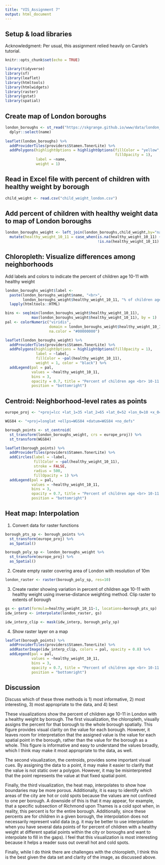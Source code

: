 ```yaml
---
title: "VIS_Assignment 7"
output: html_document
---
```

## Setup & load libraries

Acknowledgment: Per usual, this assignment relied heavily on Carole's tutorial.

```r
knitr::opts_chunk$set(echo = TRUE)
```

```r
library(tidyverse)
library(sf)
library(leaflet)
library(htmltools)
library(htmlwidgets)
library(raster)
library(gstat)
library(spatial)
```

## Create map of London boroughs

```r
london_boroughs <- st_read("https://skgrange.github.io/www/data/london_boroughs.json", quiet = TRUE) %>%
  dplyr::select(name)
 
leaflet(london_boroughs) %>%
  addProviderTiles(providers$Stamen.TonerLite) %>%
  addPolygons(highlightOptions = highlightOptions(fillColor = "yellow",
                                                  fillOpacity = 1),
              label = ~name,
              weight = 1)
```

## Read in Excel file with percent of children with healthy weight by borough
```r
child_weight <- read.csv("child_weight_london.csv")
```

## Add percent of children with healthy weight data to map of London boroughs

```r

london_boroughs_weight <- left_join(london_boroughs,child_weight,by="name") %>%
  mutate(healthy_weight_10_11 = case_when(is.na(healthy_weight_10_11) ~ round(mean(healthy_weight_10_11, na.rm = TRUE),1),
                                          !is.na(healthy_weight_10_11) ~ healthy_weight_10_11))
```

## Chloropleth: Visualize differences among neighborhoods
Add labels and colors to indicate the percent of children age 10-11 with healthy weight

```r
london_boroughs_weight$label <- 
  paste(london_boroughs_weight$name, "<br>", 
        london_boroughs_weight$healthy_weight_10_11, "% of children age 10-11 with healthy weight") %>% 
  lapply(htmltools::HTML)

bins <- seq(min(london_boroughs_weight$healthy_weight_10_11),
            max(london_boroughs_weight$healthy_weight_10_11), by = 1)
pal <- colorNumeric("viridis", 
                    domain = london_boroughs_weight$healthy_weight_10_11,
                    na.color = "#00000000")

leaflet(london_boroughs_weight) %>%
  addProviderTiles(providers$Stamen.TonerLite) %>%
  addPolygons(highlightOptions = highlightOptions(fillOpacity = 1),
              label = ~label,
              fillColor = ~pal(healthy_weight_10_11),
              weight = 1, color = "black") %>% 
  addLegend(pal = pal, 
            values = ~healthy_weight_10_11,
            bins = 3,
            opacity = 0.7, title = "Percent of children age <br> 10-11 with healthy weight",
            position = "bottomright")
```

## Centroid: Neighborhood-level rates as points
```r
europe_proj <- "+proj=lcc +lat_1=35 +lat_2=65 +lat_0=52 +lon_0=10 +x_0=4000000 +y_0=2800000 +ellps=GRS80 +units=m +no_defs"

WGS84 <- "+proj=longlat +ellps=WGS84 +datum=WGS84 +no_defs"

borough_points <- st_centroid(
  st_transform(london_boroughs_weight, crs = europe_proj)) %>%
  st_transform(WGS84)

leaflet(borough_points) %>%
  addProviderTiles(providers$Stamen.TonerLite) %>%
  addCircles(label = ~label,
             fillColor = ~pal(healthy_weight_10_11),
             stroke = FALSE, 
             radius = 500, 
             fillOpacity = 1) %>% 
  addLegend(pal = pal, 
            values = ~healthy_weight_10_11,
            bins = 3,
            opacity = 0.7, title = "Percent of children age <br> 10-11 with healthy weight",
            position = "bottomright")
```

## Heat map: Interpolation

1. Convert data for raster functions
```r
borough_pts_sp <- borough_points %>%
  st_transform(europe_proj) %>%
  as_Spatial()

borough_poly_sp <- london_boroughs_weight %>%
  st_transform(europe_proj) %>%
  as_Spatial()
```

2. Create empty raster covering area of London with resolution of 10m
```r
london_raster <- raster(borough_poly_sp, res=10)
```

3. Create raster showing variation in percent of children age 10-11 with healthy weight using inverse-distance weighting method. Clip raster to extents of borough
```r
gs <- gstat(formula=healthy_weight_10_11~1, locations=borough_pts_sp)
idw_interp <- interpolate(london_raster, gs)

idw_interp_clip <- mask(idw_interp, borough_poly_sp)
```

4. Show raster layer on a map
```r
leaflet(borough_points) %>%
  addProviderTiles(providers$Stamen.TonerLite) %>%
  addRasterImage(idw_interp_clip, colors = pal, opacity = 0.8) %>% 
  addLegend(pal = pal, 
            values = ~healthy_weight_10_11,
            bins = 3,
            opacity = 0.7, title = "Percent of children age <br> 10-11 with healthy weight",
            position = "bottomright")
```

## Discussion

Discuss which of these three methods is 1) most informative, 2) most interesting, 3) most appropriate to the data, and 4) best

These visualizations show the percent of children age 10-11 in London with a healthy weight by borough. The first visualization, the chloropleth, visually assigns the percent for that borough to the whole borough spatially. This figure provides visual clarity on the value for each borough. However, it leaves room for interpretation that the assigned value is the value for each spatial point in the borough, rather than the value for the borough as a whole. This figure is informative and easy to understand the values broadly, which I think may make it most appropriate to the data, as well.

The second visualization, the centroids, provides some important visual cues. By assigning the data to a point, it may make it easier to clarify that the value is not static over a polygon. However, it may be misinterpreted that the point represents the value at that fixed spatial point.

Finally, the third visualization, the heat map, interpolates to show how boundaries may be more porous. Additionally, it is easy to identify which areas of the city are hot or cold spots because the values are not confined to one per borough. A downside of this is that it may appear, for example, that a specific subsection of Richmond upon Thames is a cold spot when, in reality, this percent is for the entire borough. Additionally, since these percents are for children in a given borough, the interpolation does not necessarily represent valid data (e.g. it may be better to use interpolation when you have several data points of for percent of children with a healthy weight at different spatial points within the city or boroughs and want to interpolate to fill in the gaps). I feel that this visualization is most interesting because it helps a reader suss out overall hot and cold spots. 

Finally, while I do think there are challenges with the chloropleth, I think this is the best given the data set and clarity of the image, as discussed above.



